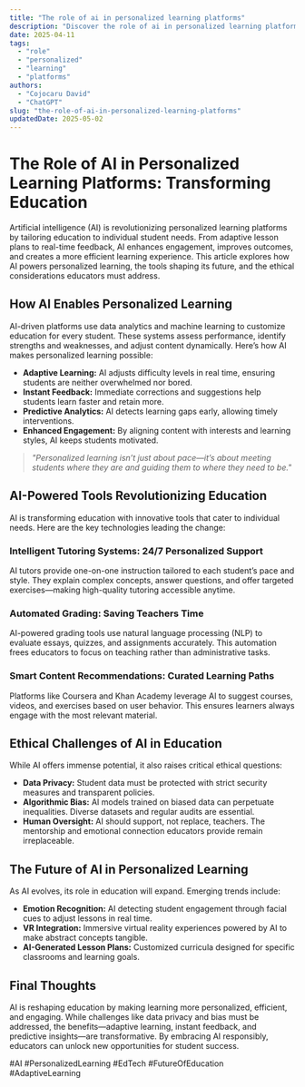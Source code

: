 ```yaml
---
title: "The role of ai in personalized learning platforms"
description: "Discover the role of ai in personalized learning platforms with this in-depth guide, providing actionable insights and practical tips to boost your knowledge and results."
date: 2025-04-11
tags:
  - "role"
  - "personalized"
  - "learning"
  - "platforms"
authors:
  - "Cojocaru David"
  - "ChatGPT"
slug: "the-role-of-ai-in-personalized-learning-platforms"
updatedDate: 2025-05-02
---
```


# The Role of AI in Personalized Learning Platforms: Transforming Education  

Artificial intelligence (AI) is revolutionizing personalized learning platforms by tailoring education to individual student needs. From adaptive lesson plans to real-time feedback, AI enhances engagement, improves outcomes, and creates a more efficient learning experience. This article explores how AI powers personalized learning, the tools shaping its future, and the ethical considerations educators must address.  

## How AI Enables Personalized Learning  

AI-driven platforms use data analytics and machine learning to customize education for every student. These systems assess performance, identify strengths and weaknesses, and adjust content dynamically. Here’s how AI makes personalized learning possible:  

- **Adaptive Learning:** AI adjusts difficulty levels in real time, ensuring students are neither overwhelmed nor bored.  
- **Instant Feedback:** Immediate corrections and suggestions help students learn faster and retain more.  
- **Predictive Analytics:** AI detects learning gaps early, allowing timely interventions.  
- **Enhanced Engagement:** By aligning content with interests and learning styles, AI keeps students motivated.  

> _"Personalized learning isn’t just about pace—it’s about meeting students where they are and guiding them to where they need to be."_  

## AI-Powered Tools Revolutionizing Education  

AI is transforming education with innovative tools that cater to individual needs. Here are the key technologies leading the change:  

### Intelligent Tutoring Systems: 24/7 Personalized Support  

AI tutors provide one-on-one instruction tailored to each student’s pace and style. They explain complex concepts, answer questions, and offer targeted exercises—making high-quality tutoring accessible anytime.  

### Automated Grading: Saving Teachers Time  

AI-powered grading tools use natural language processing (NLP) to evaluate essays, quizzes, and assignments accurately. This automation frees educators to focus on teaching rather than administrative tasks.  

### Smart Content Recommendations: Curated Learning Paths  

Platforms like Coursera and Khan Academy leverage AI to suggest courses, videos, and exercises based on user behavior. This ensures learners always engage with the most relevant material.  

## Ethical Challenges of AI in Education  

While AI offers immense potential, it also raises critical ethical questions:  

- **Data Privacy:** Student data must be protected with strict security measures and transparent policies.  
- **Algorithmic Bias:** AI models trained on biased data can perpetuate inequalities. Diverse datasets and regular audits are essential.  
- **Human Oversight:** AI should support, not replace, teachers. The mentorship and emotional connection educators provide remain irreplaceable.  

## The Future of AI in Personalized Learning  

As AI evolves, its role in education will expand. Emerging trends include:  

- **Emotion Recognition:** AI detecting student engagement through facial cues to adjust lessons in real time.  
- **VR Integration:** Immersive virtual reality experiences powered by AI to make abstract concepts tangible.  
- **AI-Generated Lesson Plans:** Customized curricula designed for specific classrooms and learning goals.  

## Final Thoughts  

AI is reshaping education by making learning more personalized, efficient, and engaging. While challenges like data privacy and bias must be addressed, the benefits—adaptive learning, instant feedback, and predictive insights—are transformative. By embracing AI responsibly, educators can unlock new opportunities for student success.  

#AI #PersonalizedLearning #EdTech #FutureOfEducation #AdaptiveLearning